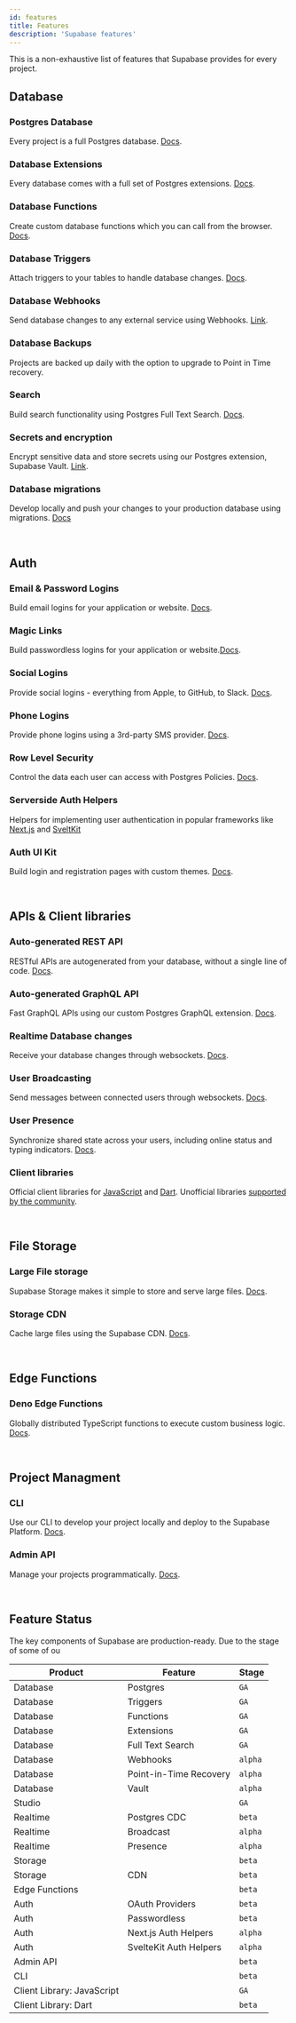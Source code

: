```yaml
---
id: features
title: Features
description: 'Supabase features'
---
```


This is a non-exhaustive list of features that Supabase provides for every project.

## Database

### Postgres Database

Every project is a full Postgres database. [Docs](/docs/guides/database).

### Database Extensions

Every database comes with a full set of Postgres extensions. [Docs](/docs/guides/database/extensions).

### Database Functions

Create custom database functions which you can call from the browser. [Docs](/docs/guides/database/functions).

### Database Triggers

Attach triggers to your tables to handle database changes. [Docs](/docs/guides/auth/managing-user-data#using-triggers).

### Database Webhooks

Send database changes to any external service using Webhooks. [Link](https://supabase.com/blog/supabase-functions-updates#database-webhooks-alpha).

### Database Backups

Projects are backed up daily with the option to upgrade to Point in Time recovery.

### Search

Build search functionality using Postgres Full Text Search. [Docs](/docs/guides/database/full-text-search).

### Secrets and encryption

Encrypt sensitive data and store secrets using our Postgres extension, Supabase Vault. [Link](https://supabase.com/blog/supabase-vault).

### Database migrations

Develop locally and push your changes to your production database using migrations. [Docs](/docs/guides/cli/local-development#database-migrations)

<br />

## Auth

### Email & Password Logins

Build email logins for your application or website. [Docs](/docs/guides/auth/auth-email).

### Magic Links

Build passwordless logins for your application or website.[Docs](/docs/guides/auth/auth-magic-link).

### Social Logins

Provide social logins - everything from Apple, to GitHub, to Slack. [Docs](/docs/guides/auth/auth-apple).

### Phone Logins

Provide phone logins using a 3rd-party SMS provider. [Docs](/docs/guides/auth/auth-twilio).

### Row Level Security

Control the data each user can access with Postgres Policies. [Docs](/docs/guides/auth/row-level-security).

### Serverside Auth Helpers

Helpers for implementing user authentication in popular frameworks like [Next.js](/docs/guides/auth/auth-helpers/nextjs) and [SveltKit](/docs/guides/auth/auth-helpers/sveltekit)

### Auth UI Kit

Build login and registration pages with custom themes. [Docs](/docs/guides/auth/auth-helpers/auth-ui).

<br />

## APIs & Client libraries

### Auto-generated REST API

RESTful APIs are autogenerated from your database, without a single line of code. [Docs](/docs/guides/api#rest-api-overview).

### Auto-generated GraphQL API

Fast GraphQL APIs using our custom Postgres GraphQL extension. [Docs](/docs/guides/api#graphql-api-overview).

### Realtime Database changes

Receive your database changes through websockets. [Docs](/docs/guides/realtime/postgres-cdc).

### User Broadcasting

Send messages between connected users through websockets. [Docs](/docs/guides/realtime#broadcast).

### User Presence

Synchronize shared state across your users, including online status and typing indicators. [Docs](/docs/guides/realtime#presence).

### Client libraries

Official client libraries for [JavaScript](/docs/reference/javascript/) and [Dart](/docs/reference/dart).
Unofficial libraries [supported by the community](https://github.com/supabase-community#client-libraries).

<br />

## File Storage

### Large File storage

Supabase Storage makes it simple to store and serve large files. [Docs](/docs/guides/storage).

### Storage CDN

Cache large files using the Supabase CDN. [Docs](/docs/guides/storage-cdn).

<br />

## Edge Functions

### Deno Edge Functions

Globally distributed TypeScript functions to execute custom business logic. [Docs](/docs/guides/functions).

<br />

## Project Managment

### CLI

Use our CLI to develop your project locally and deploy to the Supabase Platform. [Docs](/docs/reference/cli).

### Admin API

Manage your projects programmatically. [Docs](/docs/reference/api).

<br />

## Feature Status

The key components of Supabase are production-ready. Due to the stage of some of ou

| Product                    | Feature                | Stage   |
| -------------------------- | ---------------------- | ------- |
| Database                   | Postgres               | `GA`    |
| Database                   | Triggers               | `GA`    |
| Database                   | Functions              | `GA`    |
| Database                   | Extensions             | `GA`    |
| Database                   | Full Text Search       | `GA`    |
| Database                   | Webhooks               | `alpha` |
| Database                   | Point-in-Time Recovery | `alpha` |
| Database                   | Vault                  | `alpha` |
| Studio                     |                        | `GA`    |
| Realtime                   | Postgres CDC           | `beta`  |
| Realtime                   | Broadcast              | `alpha` |
| Realtime                   | Presence               | `alpha` |
| Storage                    |                        | `beta`  |
| Storage                    | CDN                    | `beta`  |
| Edge Functions             |                        | `beta`  |
| Auth                       | OAuth Providers        | `beta`  |
| Auth                       | Passwordless           | `beta`  |
| Auth                       | Next.js Auth Helpers   | `alpha` |
| Auth                       | SvelteKit Auth Helpers | `alpha` |
| Admin API                  |                        | `beta`  |
| CLI                        |                        | `beta`  |
| Client Library: JavaScript |                        | `GA`    |
| Client Library: Dart       |                        | `beta`  |
